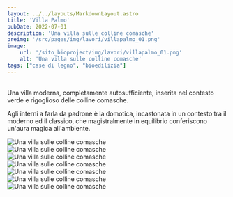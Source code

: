 ```yaml
---
layout: ../../layouts/MarkdownLayout.astro
title: 'Villa Palmo'
pubDate: 2022-07-01
description: 'Una villa sulle colline comasche'
preimg: '/src/pages/img/lavori/villapalmo_01.png'
image:
    url: '/sito_bioproject/img/lavori/villapalmo_01.png'
    alt: 'Una villa sulle colline comasche'
tags: ["case di legno", "bioedilizia"]
---
```


<br />
Una villa moderna, completamente autosufficiente, inserita nel contesto verde e rigoglioso delle colline comasche. <br/>

Agli interni a farla da padrone è la domotica, incastonata in un contesto tra il moderno ed il classico, che magistralmente in equilibrio conferiscono un'aura magica all'ambiente.
<br />


<div class="w-75 mx-auto vstack gap-1">
    <Image src={Vista_01} alt="Una villa sulle colline comasche" class="img-fluid" />
    <br />
    <Image src={Vista_02} alt="Una villa sulle colline comasche" class="img-fluid" /> 
    <br />
    <Image src={Vista_03} alt="Una villa sulle colline comasche" class="img-fluid" />
    <br />
    <Image src={Vista_04} alt="Una villa sulle colline comasche" class="img-fluid" />
    <br />
    <Image src={Vista_05} alt="Una villa sulle colline comasche" class="img-fluid" />
    <br />
    <Image src={Vista_06} alt="Una villa sulle colline comasche" class="img-fluid" />
    <br />
    <Image src={Vista_07} alt="Una villa sulle colline comasche" class="img-fluid" />
</div>
